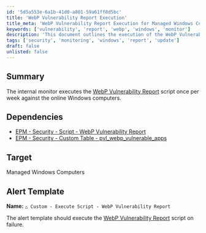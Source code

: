 ```yaml
---
id: '5d5a553e-6a1b-41d0-a801-59a61ff8d5bc'
title: 'WebP Vulnerability Report Execution'
title_meta: 'WebP Vulnerability Report Execution for Managed Windows Computers'
keywords: ['vulnerability', 'report', 'webp', 'windows', 'monitor']
description: 'This document outlines the execution of the WebP Vulnerability Report script on managed Windows computers, detailing its dependencies and alert template setup for monitoring vulnerabilities weekly.'
tags: ['security', 'monitoring', 'windows', 'report', 'update']
draft: false
unlisted: false
---
```

## Summary

The internal monitor executes the [WebP Vulnerability Report](https://proval.itglue.com/DOC-5078775-14166219) script once per week against the online Windows computers.

## Dependencies

- [EPM - Security - Script - WebP Vulnerability Report](https://proval.itglue.com/DOC-5078775-14166219)
- [EPM - Security - Custom Table - pvl_webp_vulnerable_apps](https://proval.itglue.com/DOC-5078775-14166476)

## Target

Managed Windows Computers

## Alert Template

**Name:** `△ Custom - Execute Script - WebP Vulnerability Report`

The alert template should execute the [WebP Vulnerability Report](https://proval.itglue.com/DOC-5078775-14166219) script on failure.












